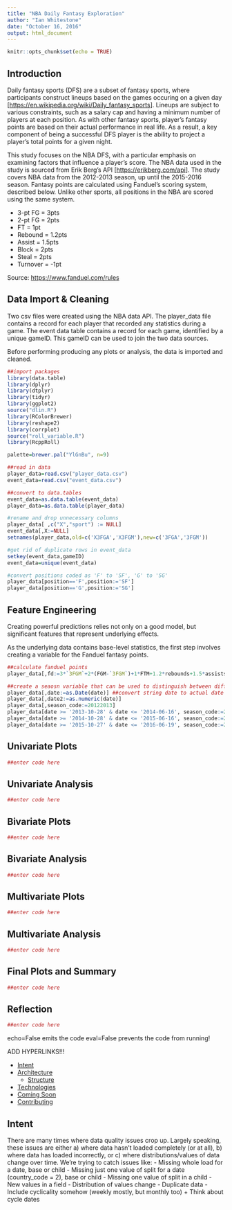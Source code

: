 ```yaml
---
title: "NBA Daily Fantasy Exploration"
author: "Ian Whitestone"
date: "October 16, 2016"
output: html_document
---
```


```r
knitr::opts_chunk$set(echo = TRUE)
```

## Introduction

Daily fantasy sports (DFS) are a subset of fantasy sports, where participants construct lineups based on the games occuring on a given day [<https://en.wikipedia.org/wiki/Daily_fantasy_sports>]. Lineups are subject to various constraints, such as a salary cap and having a minimum number of players at each position. As with other fantasy sports, player's fantasy points are based on their actual performance in real life. As a result, a key component of being a successful DFS player is the ability to project a player's total points for a given night. 

This study focuses on the NBA DFS, with a particular emphasis on examining factors that influence a player's score. The NBA data used in the study is sourced from Erik Berg's API  [<https://erikberg.com/api>]. The study covers NBA data from the 2012-2013 season, up until the 2015-2016 season. Fantasy points are calculated using Fanduel's scoring system, described below. Unlike other sports, all positions in the NBA are scored using the same system.

* 3-pt FG = 3pts
* 2-pt FG = 2pts
* FT = 1pt
* Rebound = 1.2pts
* Assist = 1.5pts
* Block = 2pts
* Steal = 2pts
* Turnover = -1pt

Source: <https://www.fanduel.com/rules>

## Data Import & Cleaning

Two csv files were created using the NBA data API. The player_data file contains a record for each player that recorded any statistics during a game. The event data table contains a record for each game, identified by a unique gameID. This gameID can be used to join the two data sources.

Before performing producing any plots or analysis, the data is imported and cleaned.

```r
##import packages
library(data.table)
library(dplyr)
library(dtplyr)
library(tidyr)
library(ggplot2)
source("dlin.R")
library(RColorBrewer)
library(reshape2)
library(corrplot)
source("roll_variable.R")
library(RcppRoll)

palette=brewer.pal("YlGnBu", n=9)

##read in data
player_data=read.csv("player_data.csv")
event_data=read.csv("event_data.csv")

##convert to data.tables
event_data=as.data.table(event_data)
player_data=as.data.table(player_data)

#rename and drop unnecessary columns
player_data[ ,c("X","sport") := NULL]
event_data[,X:=NULL]
setnames(player_data,old=c('X3FGA','X3FGM'),new=c('3FGA','3FGM'))

#get rid of duplicate rows in event_data
setkey(event_data,gameID)
event_data=unique(event_data)

#convert positions coded as 'F' to 'SF', 'G' to 'SG'
player_data[position=='F',position:='SF']
player_data[position=='G',position:='SG']

```

## Feature Engineering

Creating powerful predictions relies not only on a good model, but significant features that represent underlying effects.

As the underlying data contains base-level statistics, the first step involves creating a variable for the Fanduel fantasy points.

```r
##calculate fanduel points
player_data[,fd:=3*`3FGM`+2*(FGM-`3FGM`)+1*FTM+1.2*rebounds+1.5*assists+2*blocks+2*steals-1*turnovers]

##create a seaosn variable that can be used to distinguish between different seasons
player_data[,date:=as.Date(date)] ##convert string date to actual date
player_data[,date2:=as.numeric(date)]
player_data[,season_code:=20122013]
player_data[date >= '2013-10-28' & date <= '2014-06-16', season_code:=20132014]
player_data[date >= '2014-10-28' & date <= '2015-06-16', season_code:=20142015]
player_data[date >= '2015-10-27' & date <= '2016-06-19', season_code:=20152016]
```



## Univariate Plots

```r
##enter code here
```

## Univariate Analysis

```r
##enter code here
```

## Bivariate Plots

```r
##enter code here
```

## Bivariate Analysis

```r
##enter code here
```

## Multivariate Plots

```r
##enter code here
```


## Multivariate Analysis

```r
##enter code here
```


## Final Plots and Summary

```r
##enter code here
```


## Reflection

```r
##enter code here
```



echo=False emits the code
eval=False prevents the code from running!

ADD HYPERLINKS!!!




- [Intent](#intent)
- [Architecture](#architecture)
  - [Structure](#structure)
- [Technologies](#technologies)
- [Coming Soon](#comingsoon)
- [Contributing](#contributing)
 
## <a name="intent"></a>Intent
There are many times where data quality issues crop up.  Largely speaking, these issues are either a) where data hasn't loaded completely (or at all), b) where data has loaded incorrectly, or c) where distributions/values of data change over time.  We're trying to catch issues like:
- Missing whole load for a date, base or child
- Missing just one value of split for a date (country_code = 2), base or child
- Missing one value of split in a child
- New values in a field
- Distribution of values change
- Duplicate data
- Include cyclicality somehow (weekly mostly, but monthly too)
    + Think about cycle dates
 
